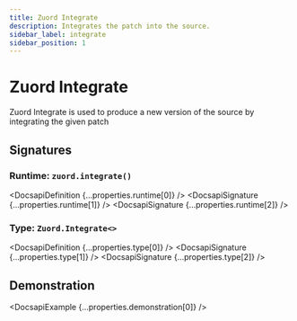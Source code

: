 ```yaml
---
title: Zuord Integrate
description: Integrates the patch into the source.
sidebar_label: integrate
sidebar_position: 1
---
```



# Zuord Integrate

Zuord Integrate is used to produce a new version of the source by integrating the given patch


## Signatures

### Runtime: ```zuord.integrate()```

<DocsapiDefinition {...properties.runtime[0]} />
<DocsapiSignature {...properties.runtime[1]} />
<DocsapiSignature {...properties.runtime[2]} />

### Type: ```Zuord.Integrate<>```

<DocsapiDefinition {...properties.type[0]} />
<DocsapiSignature {...properties.type[1]} />
<DocsapiSignature {...properties.type[2]} />


## Demonstration

<DocsapiExample {...properties.demonstration[0]} />